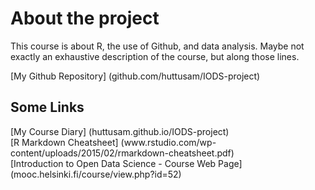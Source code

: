 
# About the project

This course is about R, the use of Github, and data analysis. Maybe not exactly an exhaustive description of the course, but along those lines.  

[My Github Repository] (github.com/huttusam/IODS-project)  
  
## Some Links
[My Course Diary] (huttusam.github.io/IODS-project)  
[R Markdown Cheatsheet] (www.rstudio.com/wp-content/uploads/2015/02/rmarkdown-cheatsheet.pdf)  
[Introduction to Open Data Science - Course Web Page] (mooc.helsinki.fi/course/view.php?id=52)


